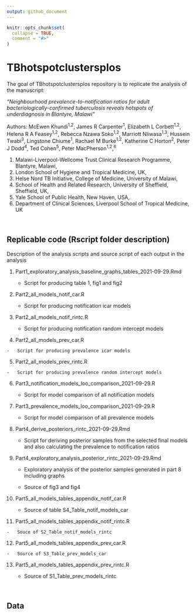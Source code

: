```yaml
---
output: github_document
---
```


<!-- README.md is generated from README.Rmd. Please edit that file -->

```r
knitr::opts_chunk$set(
  collapse = TRUE,
  comment = "#>"
)
```

# TBhotspotclustersplos

<!-- badges: start -->

<!-- badges: end -->

The goal of TBhotspotclustersplos repository is to replicate the analysis of the manuscript:

*"Neighbourhood prevalence-to-notification ratios for adult bacteriologically-confirmed tuberculosis reveals hotspots of underdiagnosis in Blantyre, Malawi"*

Authors: McEwen Khundi^1,2^, James R Carpenter^1^, Elizabeth L Corbett^1,2^, Helena R A Feasey^1,2^, Rebecca Nzawa Soko^1,2^, Marriott Nliwasa^1,3^, Hussein Twabi^3^, Lingstone Chiume^1^, Rachael M Burke^1,2^, Katherine C Horton^2^, Peter J Dodd^4^, Ted Cohen^5^, Peter MacPherson^1,2^,^6^

1.  Malawi-Liverpool-Wellcome Trust Clinical Research Programme, Blantyre, Malawi,
2.  London School of Hygiene and Tropical Medicine, UK,
3.  Helse Nord TB Initiative, College of Medicine, University of Malawi,
4.  School of Health and Related Research, University of Sheffield, Sheffield, UK,
5.  Yale School of Public Health, New Haven, USA,
6.  Department of Clinical Sciences, Liverpool School of Tropical Medicine, UK

<br>

## Replicable code (Rscript folder description)

Description of the analysis scripts and source script of each output in the analysis

1.  Part1_exploratory_analysis_baseline_graphs_tables_2021-09-29.Rmd

    -   Script for producing table 1, fig1 and fig2

2.  Part2_all_models_notif_car.R

    -   Script for producing notification icar models

3.  Part2_all_models_notif_rintc.R

    -   Script for producing notification random intercept models

4.   Part2_all_models_prev_car.R

    -   Script for producing prevalence icar models

5.   Part2_all_models_prev_rintc.R

    -   Script for producing prevalence random intercept models

6.  Part3_notification_models_loo_comparison_2021-09-29.R

    -   Script for model comparison of all notification models

7.  Part3_prevalence_models_loo_comparison_2021-09-29.R

    -   Script for model comparison of all prevalence models

8.  Part4_derive_posteriors_rintc_2021-09-29.Rmd

    -   Script for deriving posterior samples from the selected final models and also calculating the prevalence to notification ratios

9.  Part4_exploratory_analysis_posterior_rintc_2021-09-29.Rmd

    -   Exploratory analysis of the posterior samples generated in part 8 including graphs

    -   Source of fig3 and fig4

10. Part5_all_models_tables_appendix_notif_car.R

    -   Source of table S4_Table_notif_models_car

11.  Part5_all_models_tables_appendix_notif_rintc.R

    -   Souce of S2_Table_notif_models_rintc

12.  Part5_all_models_tables_appendix_prev_car.R

    -   Source of S3_Table_prev_models_car

13. Part5_all_models_tables_appendix_prev_rintc.R

    -   Source of S1_Table_prev_models_rintc

<br>

## Data
